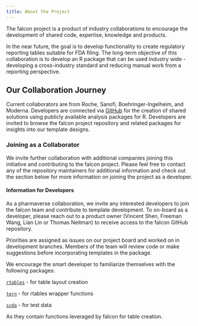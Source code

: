 ```yaml
---
title: About the Project
---
```


The falcon project is a product of industry collaborations to encourage the development of shared code, expertise, knowledge and products.

In the near future, the goal is to develop functionality to create regulatory reporting tables suitable for FDA filing. The long-term objective of this collaboration is to develop an R package that can be used industry wide - developing a cross-industry standard and reducing manual work from a reporting perspective.

## Our Collaboration Journey

Current collaborators are from Roche, Sanofi, Boehringer-Ingelheim, and Moderna. Developers are connected via [GitHub ](https://github.com/pharmaverse/falcon) for the creation of shared solutions using publicly available analysis packages for R. Developers are invited to browse the falcon project repository and related packages for insights into our template designs.

### Joining as a Collaborator

We invite further collaboration with additional companies joining this initiative and contributing to the falcon project. Please feel free to contact any of the repository maintainers for additional information and check out the section below for more information on joining the project as a developer.

#### Information for Developers

As a pharmaverse collaboration, we invite any interested developers to join the falcon team and contribute to template development. To on-board as a developer, please reach out to a product owner (Vincent Shen, Freeman Wang, Lian Lin or Thomas Neitman) to receive access to the falcon GitHub repository.

Priorities are assigned as issues on our project board and worked on in development branches. Members of the team will review code or make suggestions before incorporating templates in the package.

We encourage the smart developer to familiarize themselves with the following packages:

[`rtables`](https://github.com/insightsengineering/rtables) - for table layout creation

[`tern`](https://github.com/insightsengineering/tern) - for rtables wrapper functions

[`scda`](https://github.com/insightsengineering/scda) - for test data

As they contain functions leveraged by falcon for table creation.

